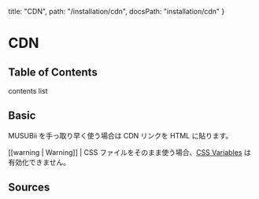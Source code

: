   title: "CDN",
  path: "/installation/cdn",
  docsPath: "installation/cdn"
}




# CDN

## Table of Contents

contents list

## Basic

MUSUBii を手っ取り早く使う場合は CDN リンクを HTML に貼ります。

<DemoPre language="html" code={cdnHtml} />

[[warning | Warning]]
| CSS ファイルをそのまま使う場合、[CSS Variables](/getting-started/css-variables) は有効化できません。

## Sources

<PreviewSources title={meta.title} docsPath={meta.docsPath} />
